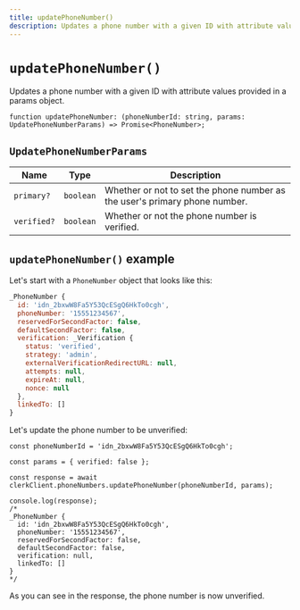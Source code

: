 ```yaml
---
title: updatePhoneNumber()
description: Updates a phone number with a given ID with attribute values provided in a params object.
---
```


# `updatePhoneNumber()`

Updates a phone number with a given ID with attribute values provided in a params object.

```tsx
function updatePhoneNumber: (phoneNumberId: string, params: UpdatePhoneNumberParams) => Promise<PhoneNumber>;
```

## `UpdatePhoneNumberParams`

| Name | Type | Description |
| --- | --- | --- |
| `primary?` | `boolean` | Whether or not to set the phone number as the user's primary phone number. |
| `verified?` | `boolean` | Whether or not the phone number is verified. |

## `updatePhoneNumber()` example

Let's start with a `PhoneNumber` object that looks like this:

```js
_PhoneNumber {
  id: 'idn_2bxwW8Fa5Y53QcESgQ6HkTo0cgh',
  phoneNumber: '15551234567',
  reservedForSecondFactor: false,
  defaultSecondFactor: false,
  verification: _Verification {
    status: 'verified',
    strategy: 'admin',
    externalVerificationRedirectURL: null,
    attempts: null,
    expireAt: null,
    nonce: null
  },
  linkedTo: []
}
```

Let's update the phone number to be unverified:

```tsx
const phoneNumberId = 'idn_2bxwW8Fa5Y53QcESgQ6HkTo0cgh';

const params = { verified: false }; 

const response = await clerkClient.phoneNumbers.updatePhoneNumber(phoneNumberId, params);

console.log(response);
/*
_PhoneNumber {
  id: 'idn_2bxwW8Fa5Y53QcESgQ6HkTo0cgh',
  phoneNumber: '15551234567',
  reservedForSecondFactor: false,
  defaultSecondFactor: false,
  verification: null,
  linkedTo: []
}
*/
```

As you can see in the response, the phone number is now unverified.